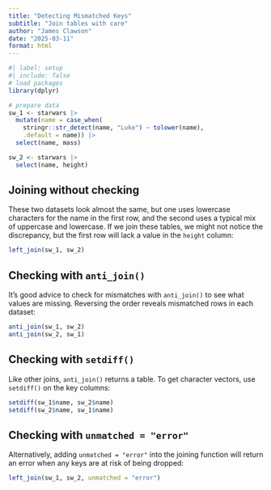 ```yaml
---
title: "Detecting Mismatched Keys"
subtitle: "Join tables with care"
author: "James Clawson"
date: "2025-03-11"
format: html
---
```


```r
#| label: setup
#| include: false
# load packages
library(dplyr)

# prepare data
sw_1 <- starwars |> 
  mutate(name = case_when(
    stringr::str_detect(name, "Luke") ~ tolower(name),
    .default = name)) |> 
  select(name, mass)

sw_2 <- starwars |> 
  select(name, height)
```

## Joining without checking

These two datasets look almost the same, but one uses lowercase characters for the name in the first row, and the second uses a typical mix of uppercase and lowercase. If we join these tables, we might not notice the discrepancy, but the first row will lack a value in the `height` column:

```r
left_join(sw_1, sw_2)
```

## Checking with `anti_join()`

It's good advice to check for mismatches with `anti_join()` to see what values are missing. Reversing the order reveals mismatched rows in each dataset:

```r
anti_join(sw_1, sw_2)
anti_join(sw_2, sw_1)
```

## Checking with `setdiff()`

Like other joins, `anti_join()` returns a table. To get character vectors, use `setdiff()` on the key columns:

```r
setdiff(sw_1$name, sw_2$name)
setdiff(sw_2$name, sw_1$name)
```

## Checking with `unmatched = "error"`

Alternatively, adding `unmatched = "error"` into the joining function will return an error when any keys are at risk of being dropped:

```r
left_join(sw_1, sw_2, unmatched = "error")
```



